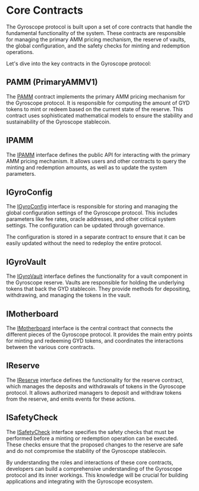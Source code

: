
# Core Contracts

The Gyroscope protocol is built upon a set of core contracts that handle the fundamental functionality of the system. These contracts are responsible for managing the primary AMM pricing mechanism, the reserve of vaults, the global configuration, and the safety checks for minting and redemption operations.

Let's dive into the key contracts in the Gyroscope protocol:

## PAMM (PrimaryAMMV1)
The [PAMM](/core-contracts/pamm) contract implements the primary AMM pricing mechanism for the Gyroscope protocol. It is responsible for computing the amount of GYD tokens to mint or redeem based on the current state of the reserve. This contract uses sophisticated mathematical models to ensure the stability and sustainability of the Gyroscope stablecoin.

## IPAMM
The [IPAMM](/core-contracts/ipamm) interface defines the public API for interacting with the primary AMM pricing mechanism. It allows users and other contracts to query the minting and redemption amounts, as well as to update the system parameters.

## IGyroConfig
The [IGyroConfig](/core-contracts/igyro-config) interface is responsible for storing and managing the global configuration settings of the Gyroscope protocol. This includes parameters like fee rates, oracle addresses, and other critical system settings. The configuration can be updated through governance.

<Callout type="info">
The configuration is stored in a separate contract to ensure that it can be easily updated without the need to redeploy the entire protocol.
</Callout>

## IGyroVault
The [IGyroVault](/core-contracts/igyro-vault) interface defines the functionality for a vault component in the Gyroscope reserve. Vaults are responsible for holding the underlying tokens that back the GYD stablecoin. They provide methods for depositing, withdrawing, and managing the tokens in the vault.

## IMotherboard
The [IMotherboard](/core-contracts/imotherboard) interface is the central contract that connects the different pieces of the Gyroscope protocol. It provides the main entry points for minting and redeeming GYD tokens, and coordinates the interactions between the various core contracts.

## IReserve
The [IReserve](/core-contracts/ireserve) interface defines the functionality for the reserve contract, which manages the deposits and withdrawals of tokens in the Gyroscope protocol. It allows authorized managers to deposit and withdraw tokens from the reserve, and emits events for these actions.

## ISafetyCheck
The [ISafetyCheck](/core-contracts/isafety-check) interface specifies the safety checks that must be performed before a minting or redemption operation can be executed. These checks ensure that the proposed changes to the reserve are safe and do not compromise the stability of the Gyroscope stablecoin.

By understanding the roles and interactions of these core contracts, developers can build a comprehensive understanding of the Gyroscope protocol and its inner workings. This knowledge will be crucial for building applications and integrating with the Gyroscope ecosystem.